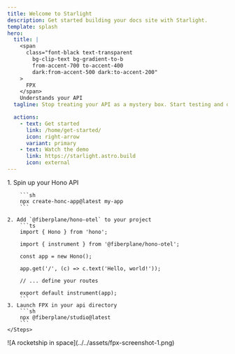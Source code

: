 ```yaml
---
title: Welcome to Starlight
description: Get started building your docs site with Starlight.
template: splash
hero:
  title: |
    <span
      class="font-black text-transparent
        bg-clip-text bg-gradient-to-b
        from-accent-700 to-accent-400
        dark:from-accent-500 dark:to-accent-200"
    >
      FPX
    </span>
    Understands your API
  tagline: Stop treating your API as a mystery box. Start testing and debugging with pizzazz.

  actions:
    - text: Get started
      link: /home/get-started/
      icon: right-arrow
      variant: primary
    - text: Watch the demo
      link: https://starlight.astro.build
      icon: external
---
```




<div className="grid gap-4 lg:grid-cols-2 lg:gap-4">
  <div className="w-full">
    <Steps>
    1. Spin up your Hono API

        ```sh
        npx create-honc-app@latest my-app
        ```

    2. Add `@fiberplane/hono-otel` to your project
        ```ts
        import { Hono } from 'hono';

        import { instrument } from '@fiberplane/hono-otel';

        const app = new Hono();

        app.get('/', (c) => c.text('Hello, world!'));

        // ... define your routes

        export default instrument(app);
        ```
    3. Launch FPX in your api directory
        ```sh
        npx @fiberplane/studio@latest
        ```
    </Steps>
  </div>

  <div className="w-full">
    ![A rocketship in space](../../assets/fpx-screenshot-1.png)
  </div>
</div>


